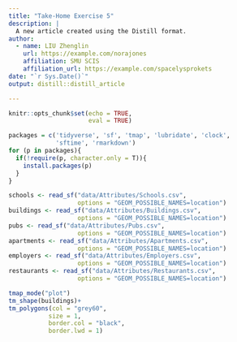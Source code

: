 ```yaml
---
title: "Take-Home Exercise 5"
description: |
  A new article created using the Distill format.
author:
  - name: LIU Zhenglin
    url: https://example.com/norajones
    affiliation: SMU SCIS
    affiliation_url: https://example.com/spacelysprokets
date: "`r Sys.Date()`"
output: distill::distill_article

---
```


```r
knitr::opts_chunk$set(echo = TRUE,
                      eval = TRUE)
```


```r
packages = c('tidyverse', 'sf', 'tmap', 'lubridate', 'clock', 
             'sftime', 'rmarkdown')
for (p in packages){
  if(!require(p, character.only = T)){
    install.packages(p)
  }
}
```


```r
schools <- read_sf("data/Attributes/Schools.csv", 
                   options = "GEOM_POSSIBLE_NAMES=location")
buildings <- read_sf("data/Attributes/Buildings.csv", 
                   options = "GEOM_POSSIBLE_NAMES=location")
pubs <- read_sf("data/Attributes/Pubs.csv", 
                   options = "GEOM_POSSIBLE_NAMES=location")
apartments <- read_sf("data/Attributes/Apartments.csv", 
                   options = "GEOM_POSSIBLE_NAMES=location")
employers <- read_sf("data/Attributes/Employers.csv", 
                   options = "GEOM_POSSIBLE_NAMES=location")
restaurants <- read_sf("data/Attributes/Restaurants.csv", 
                   options = "GEOM_POSSIBLE_NAMES=location")
```


```r
tmap_mode("plot")
tm_shape(buildings)+
tm_polygons(col = "grey60",
           size = 1,
           border.col = "black",
           border.lwd = 1)
```


```r

```

